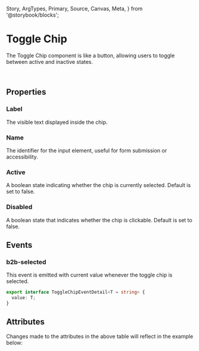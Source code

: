   Story,
  ArgTypes,
  Primary,
  Source,
  Canvas,
  Meta,
} from '@storybook/blocks';



<Meta of={ToggleChipStories} />

# Toggle Chip

<Canvas columns={3} withSource="open" withToolbar={false}>
  <Story id="components-interaction-toggle-chip--story-010-default" />
</Canvas>

The Toggle Chip component is like a button, allowing users to toggle between active
and inactive states.

<br />

## Properties

### Label

The visible text displayed inside the chip.

### Name

The identifier for the input element, useful for form submission or accessibility.

### Active

A boolean state indicating whether the chip is currently selected. Default is set to false.

### Disabled

A boolean state that indicates whether the chip is clickable. Default is set to false.

## Events

### b2b-selected

This event is emitted with current value whenever the toggle chip is selected.

```typescript
export interface ToggleChipEventDetail<T = string> {
  value: T;
}
```

## Attributes

<ArgTypes of={ToggleChipStories} />
Changes made to the attributes in the above table will reflect in the example
below:
<Primary />
